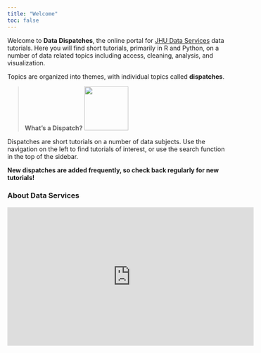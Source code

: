 ---
title: "Welcome"
toc: false
---

Welcome to **Data Dispatches**, the online portal for [JHU Data Services](https://dataservices.library.jhu.edu/) data tutorials. Here you will find short tutorials, primarily in R and Python, on a number of data related topics including access, cleaning, analysis, and visualization.

Topics are organized into themes, with individual topics called **dispatches**.

> **What's a Dispatch?** ![](/logos/data-dispatches.png){width="100"}

Dispatches are short tutorials on a number of data subjects. Use the navigation on the left to find tutorials of interest, or use the search function in the top of the sidebar.

**New dispatches are added frequently, so check back regularly for new tutorials!**

### About Data Services

<iframe width="560" height="315" src="https://www.youtube.com/embed/r4VqNMw6Q8s" title="YouTube video player" frameborder="0" allow="accelerometer; autoplay; clipboard-write; encrypted-media; gyroscope; picture-in-picture" allowfullscreen>

</iframe>
